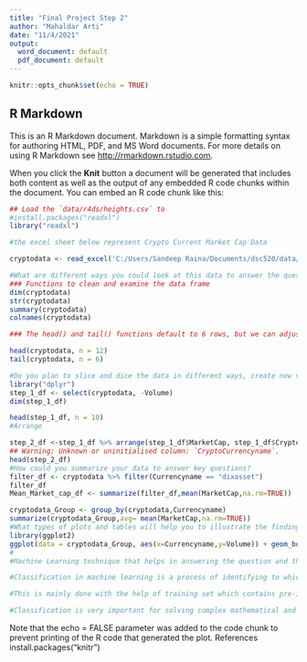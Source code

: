 ```yaml
---
title: "Final Project Step 2"
author: "Mahaldar Arti"
date: "11/4/2021"
output:
  word_document: default
  pdf_document: default
---
```


```r
knitr::opts_chunk$set(echo = TRUE)
```

## R Markdown

This is an R Markdown document. Markdown is a simple formatting syntax for authoring HTML, PDF, and MS Word documents. For more details on using R Markdown see <http://rmarkdown.rstudio.com>.

When you click the **Knit** button a document will be generated that includes both content as well as the output of any embedded R code chunks within the document. You can embed an R code chunk like this:

```r
## Load the `data/r4ds/heights.csv` to
#install.packages("readxl")
library("readxl")

#the excel sheet below represent Crypto Current Market Cap Data

cryptodata <- read_excel('C:/Users/Sandeep Raina/Documents/dsc520/data/Cryptocurrency.xlsx')

#What are different ways you could look at this data to answer the questions you want to answer?
### Functions to clean and examine the data frame
dim(cryptodata)
str(cryptodata)
summary(cryptodata)
colnames(cryptodata)
```
```r
### The head() and tail() functions default to 6 rows, but we can adjust the number of rows using the "n = " argument

head(cryptodata, n = 12)
tail(cryptodata, n = 6)

#Do you plan to slice and dice the data in different ways, create new variables, or join separate data frames to create new summary information? Explain.
library("dplyr")
step_1_df <- select(cryptodata, -Volume)
dim(step_1_df)

head(step_1_df, n = 10)
#Arrange

step_2_df <-step_1_df %>% arrange(step_1_df$MarketCap, step_1_df$CryptoCurrencyname)
## Warning: Unknown or uninitialised column: `CryptoCurrencyname`.
head(step_2_df)
#How could you summarize your data to answer key questions?
filter_df <- cryptodata %>% filter(Currencyname == "dixasset")
filter_df
Mean_Market_cap_df <- summarize(filter_df,mean(MarketCap,na.rm=TRUE))

cryptodata_Group <- group_by(cryptodata,Currencyname)
summarize(cryptodata_Group,avg= mean(MarketCap,na.rm=TRUE))
#What types of plots and tables will help you to illustrate the findings to your questions? Ensure #that all graph plots have axis titles, legend if necessary, scales are appropriate, appropriate #geoms used, etc.).
library(ggplot2)
ggplot(data = cryptodata_Group, aes(x=Currencyname,y=Volume)) + geom_boxplot()
#
#Machine Learning technique that helps in answering the question and the group to which the data belongs to is Classification.

#Classification in machine learning is a process of identifying to which of the set a group of experimental observations belongs.

#This is mainly done with the help of training set which contains pre-installed data and the those data are classified on the basis of some categories.

#Classification is very important for solving complex mathematical and statistical problems.
```
Note that the echo = FALSE parameter was added to the code chunk to prevent printing of the R code that generated the plot.
References
install.packages(“knitr”)


